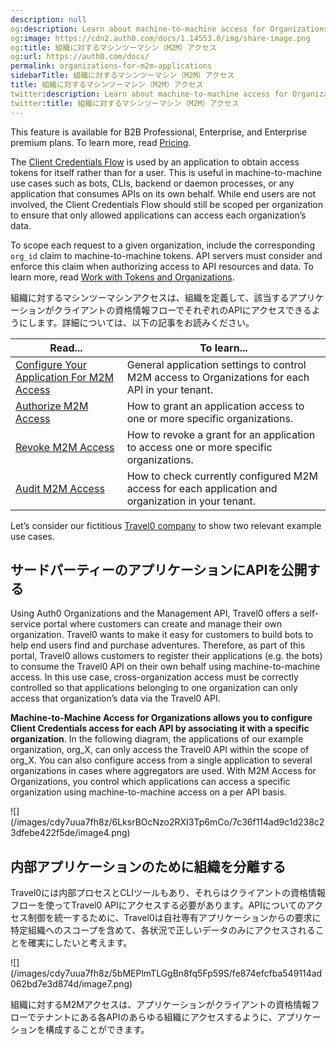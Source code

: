 ```yaml
---
description: null
og:description: Learn about machine-to-machine access for Organizations.
og:image: https://cdn2.auth0.com/docs/1.14553.0/img/share-image.png
og:title: 組織に対するマシンツーマシン（M2M）アクセス
og:url: https://auth0.com/docs/
permalink: organizations-for-m2m-applications
sidebarTitle: 組織に対するマシンツーマシン（M2M）アクセス
title: 組織に対するマシンツーマシン（M2M）アクセス
twitter:description: Learn about machine-to-machine access for Organizations.
twitter:title: 組織に対するマシンツーマシン（M2M）アクセス
---
```


<Card title="Availability varies by Auth0 plan">

This feature is available for B2B Professional, Enterprise, and Enterprise premium plans. To learn more, read [Pricing](https://auth0.com/pricing).

</Card>

The [Client Credentials Flow](/docs/get-started/authentication-and-authorization-flow/client-credentials-flow) is used by an application to obtain <Tooltip tip="Access Token: Authorization credential, in the form of an opaque string or JWT, used to access an API." cta="View Glossary" href="/docs/glossary?term=access+tokens">access tokens</Tooltip> for itself rather than for a user. This is useful in machine-to-machine use cases such as bots, CLIs, backend or daemon processes, or any application that consumes APIs on its own behalf. While end users are not involved, the Client Credentials Flow should still be scoped per organization to ensure that only allowed applications can access each organization’s data.

<Callout icon="file-lines" color="#0EA5E9" iconType="regular">

To scope each request to a given organization, include the corresponding `org_id` claim to machine-to-machine tokens. API servers must consider and enforce this claim when authorizing access to API resources and data. To learn more, read [Work with Tokens and Organizations](/docs/manage-users/organizations/using-tokens).

</Callout>

組織に対するマシンツーマシンアクセスは、組織を定義して、該当するアプリケーションがクライアントの資格情報フローでそれぞれのAPIにアクセスできるようにします。詳細については、以下の記事をお読みください。

| **Read...** | **To learn...** |
| --- | --- |
| [Configure Your Application For M2M Access](/docs/manage-users/organizations/organizations-for-m2m-applications/configure-your-application-for-m2m-access) | General application settings to control M2M access to Organizations for each API in your tenant. |
| [Authorize M2M Access](/docs/manage-users/organizations/organizations-for-m2m-applications/authorize-m2m-access) | How to grant an application access to one or more specific organizations. |
| [Revoke M2M Access](/docs/manage-users/organizations/organizations-for-m2m-applications/revoke-m2m-access) | How to revoke a grant for an application to access one or more specific organizations. |
| [Audit M2M Access](/docs/manage-users/organizations/organizations-for-m2m-applications/audit-m2m-access) | How to check currently configured M2M access for each application and organization in your tenant. |

Let’s consider our fictitious [Travel0 company](/docs/manage-users/organizations/organizations-overview#sample-scenario) to show two relevant example use cases.

## サードパーティーのアプリケーションにAPIを公開する

Using Auth0 Organizations and the <Tooltip tip="Management API: A product to allow customers to perform administrative tasks." cta="View Glossary" href="/docs/glossary?term=Management+API">Management API</Tooltip>, Travel0 offers a self-service portal where customers can create and manage their own organization. Travel0 wants to make it easy for customers to build bots to help end users find and purchase adventures. Therefore, as part of this portal, Travel0 allows customers to register their applications (e.g. the bots) to consume the Travel0 API on their own behalf using machine-to-machine access. In this use case, cross-organization access must be correctly controlled so that applications belonging to one organization can only access that organization’s data via the Travel0 API.

**Machine-to-Machine Access for Organizations allows you to configure Client Credentials access for each API by associating it with a specific organization**. In the following diagram, the applications of our example organization, org\_X, can only access the Travel0 API within the scope of org\_X. You can also configure access from a single application to several organizations in cases where aggregators are used. With M2M Access for Organizations, you control which applications can access a specific organization using machine-to-machine access on a per API basis.

<Frame>![](/images/cdy7uua7fh8z/6LksrBOcNzo2RXI3Tp6mCo/7c36f114ad9c1d238c23dfebe422f5de/image4.png)</Frame>

## 内部アプリケーションのために組織を分離する

Travel0には内部プロセスとCLIツールもあり、それらはクライアントの資格情報フローを使ってTravel0 APIにアクセスする必要があります。APIについてのアクセス制御を統一するために、Travel0は自社専有アプリケーションからの要求に特定組織へのスコープを含めて、各状況で正しいデータのみにアクセスされることを確実にしたいと考えます。

<Frame>![](/images/cdy7uua7fh8z/5bMEPlmTLGgBn8fq5Fp59S/fe874efcfba549114ad062bd7e3d874d/image7.png)</Frame>

組織に対するM2Mアクセスは、アプリケーションがクライアントの資格情報フローでテナントにある各APIのあらゆる組織にアクセスするように、アプリケーションを構成することができます。